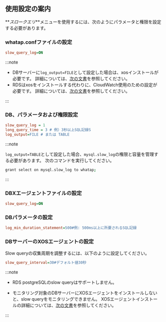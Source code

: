 ## 使用設定の案内

**_スロークエリ_**メニューを使用するには、次のようにパラメータと権限を設定する必要があります。

<InDoc product='mysql,mysql-v1'>

### whatap.confファイルの設定

```ini title='whatap.conf'
slow_query_log=ON
```

:::note

-   DBサーバーに`log_output=FILE`として設定した場合は、xosインストールが必要です。 詳細については、[次の文書](agent-xos-settings)を参照してください。
-   RDSはxosをインストールする代わりに、CloudWatch使用のための設定が必要です。 詳細については、[次の文書](agent-dbx-settings#using-aws-rds)を参照してください。

:::

### DB、パラメータおよび権限設定

```ini
slow_query_log = 1
long_query_time = 3 # 例）3秒以上SQL記録S
log_output=FILE # または TABLE
```

:::note

`log_output=TABLE`として設定した場合、`mysql.slow_log`の権限と容量を管理する必要があります。 次のコマンドを実行してください。

```bash
grant select on mysql.slow_log to whatap;
```

:::

</InDoc>

<InDoc product='postgresql,postgresql-v1'>

### DBXエージェントファイルの設定

```ini title='whatap.conf'
slow_query_log=ON
```

### DBパラメータの設定

```ini title='postgresql.conf'
log_min_duration_statement=500#例: 500ms以上に所要されるSQL記録
```

### DBサーバーのXOSエージェントの設定

Slow queryの収集周期を調整するには、以下のように設定してください。

```ini title='xos.conf'
slow_query_interval=30#デフォルト値30秒
```

:::note

-   RDS postgreSQLのslow queryはサポートしません。

-   モニタリング対象のDBサーバーにXOSエージェントをインストールしないと、slow queryをモニタリングできません。 XOSエージェントインストールの詳細については、[次の文書](agent-xos-settings)を参照してください。

:::

</InDoc>
